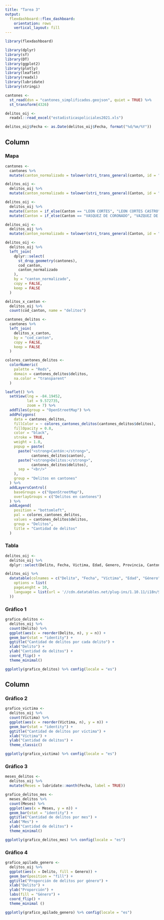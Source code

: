 ---
title: "Tarea 3"
output: 
  flexdashboard::flex_dashboard:
    orientation: rows
    vertical_layout: fill
---

```{r setup, include=FALSE}
library(flexdashboard)
```

```{r carga-paquetes, include=FALSE}
library(dplyr)
library(sf)
library(DT)
library(ggplot2)
library(plotly)
library(leaflet)
library(readxl)
library(lubridate)
library(stringi)
```

```{r}
cantones <-
  st_read(dsn = "cantones_simplificados.geojson", quiet = TRUE) %>%
  st_transform(4326)
```

```{r}
delitos_oij <-
  readxl::read_excel("estadisticaspoliciales2021.xls")
```

```{r}
delitos_oij$Fecha <- as.Date(delitos_oij$Fecha, format("%d/%m/%Y"))
```

Column {data-width=550}
-----------------------------------------------------------------------

### Mapa

```{r}
cantones <- 
  cantones %>%
  mutate(canton_normalizado = tolower(stri_trans_general(canton, id = "Latin-ASCII")))
```

```{r}
delitos_oij <-
  delitos_oij %>%
  mutate(canton_normalizado = tolower(stri_trans_general(Canton, id = "Latin-ASCII")))
```

```{r}
delitos_oij <-
  delitos_oij %>%
  mutate(Canton = if_else(Canton == "LEON CORTES", "LEON CORTES CASTRO", Canton)) %>%
  mutate(Canton = if_else(Canton == "VASQUEZ DE CORONADO", "VAZQUEZ DE CORONADO", Canton))
```

```{r}
delitos_oij <-
  delitos_oij %>%
  mutate(canton_normalizado = tolower(stri_trans_general(Canton, id = "Latin-ASCII")))
```

```{r}
delitos_oij <-
  delitos_oij %>%
  left_join(
    dplyr::select(
      st_drop_geometry(cantones),
      cod_canton,
      canton_normalizado
    ),
    by = "canton_normalizado",
    copy = FALSE,
    keep = FALSE
  )
```

```{r}
delitos_x_canton <-
  delitos_oij %>%
  count(cod_canton, name = "delitos")
```

```{r}
cantones_delitos <-
  cantones %>%
  left_join(
    delitos_x_canton,
    by = "cod_canton",
    copy = FALSE,
    keep = FALSE
  )
```

```{r}
colores_cantones_delitos <-
  colorNumeric(
    palette = "Reds",
    domain = cantones_delitos$delitos,
    na.color = "transparent"
  )
```

```{r}
leaflet() %>%
  setView(lng = -84.19452,
          lat = 9.572735,
          zoom = 7) %>%
  addTiles(group = "OpenStreetMap") %>%
  addPolygons(
    data = cantones_delitos,
    fillColor = ~ colores_cantones_delitos(cantones_delitos$delitos),
    fillOpacity = 0.8,
    color = "black",
    stroke = TRUE,
    weight = 1.0,
    popup = paste(
      paste("<strong>Cantón:</strong>",
            cantones_delitos$canton),
      paste("<strong>Delitos:</strong>",
            cantones_delitos$delitos),
      sep = "<br/>"
    ),
    group = "Delitos en cantones"
  ) %>%
  addLayersControl(
    baseGroups = c("OpenStreetMap"),
    overlayGroups = c("Delitos en cantones")
  ) %>%
  addLegend(
    position = "bottomleft",
    pal = colores_cantones_delitos,
    values = cantones_delitos$delitos,
    group = "Delitos",
    title = "Cantidad de delitos"
  )
```

### Tabla

```{r}
delitos_oij <-
  delitos_oij %>%
  dplyr::select(Delito, Fecha, Victima, Edad, Genero, Provincia, Canton)
```

```{r}
delitos_oij %>%
  datatable(colnames = c("Delito", "Fecha", "Víctima", "Edad", "Género", "Provincia", "Cantón"),
    options = list(
    pageLenght = 10,
    language = list(url = '//cdn.datatables.net/plug-ins/1.10.11/i18n/Spanish.json')
  ))
```

### Gráfico 1

```{r grafico-delitos, message=FALSE, echo=FALSE}
grafico_delitos <-
  delitos_oij %>%
  count(Delito) %>%
  ggplot(aes(x = reorder(Delito, n), y = n)) +
  geom_bar(stat = "identity") +
  ggtitle("Cantidad de delitos por cada delito") +
  xlab("Delito") +
  ylab("Cantidad de delitos") +
  coord_flip() +
  theme_minimal()
```

```{r lectura-grafico-delitos, message=FALSE, echo=FALSE}
ggplotly(grafico_delitos) %>% config(locale = "es")
```

Column {data-width=450}
-----------------------------------------------------------------------

### Gráfico 2

```{r grafico-victimas, message=FALSE, echo=FALSE}
grafico_victima <-
  delitos_oij %>%
  count(Victima) %>%
  ggplot(aes(x = reorder(Victima, n), y = n)) +
  geom_bar(stat = "identity") +
  ggtitle("Cantidad de delitos por víctima") +
  xlab("Víctima") +
  ylab("Cantidad de delitos") +
  theme_classic()
```

```{r lectura-grafico-victimas, message=FALSE, echo=FALSE}
ggplotly(grafico_victima) %>% config(locale = "es")
```

### Gráfico 3

```{r datos-meses, message=FALSE, echo=FALSE}
meses_delitos <-
  delitos_oij %>%
  mutate(Meses = lubridate::month(Fecha, label = TRUE))
```

```{r grafico-delitos-mes, message=FALSE, echo=FALSE}
grafico_delitos_mes <-
  meses_delitos %>%
  count(Meses) %>%
  ggplot(aes(x = Meses, y = n)) +
  geom_bar(stat = "identity") +
  ggtitle("Cantidad de delitos por mes") +
  xlab("Mes") +
  ylab("Cantidad de delitos") +
  theme_minimal()
```

```{r lectura-grafico-delitos-mes, message=FALSE, echo=FALSE}
ggplotly(grafico_delitos_mes) %>% config(locale = "es")
```

### Gráfico 4

```{r grafico-apilado-genero, message=FALSE, echo=FALSE}
grafico_apilado_genero <-
  delitos_oij %>%
  ggplot(aes(x = Delito, fill = Genero)) +
  geom_bar(position = "fill") +
  ggtitle("Proporción de delitos por género") +
  xlab("Delito") +
  ylab("Proporción") +
  labs(fill = "Género") +
  coord_flip() +
  theme_minimal ()
```

```{r}
ggplotly(grafico_apilado_genero) %>% config(locale = "es")
```

